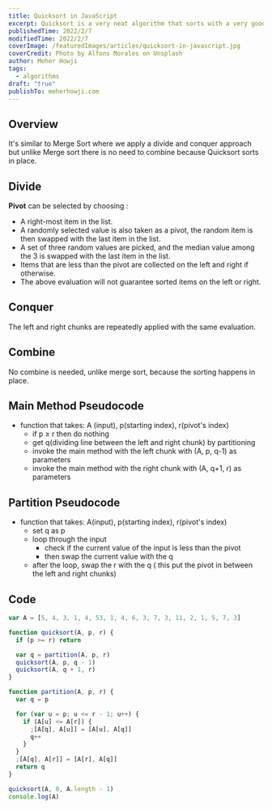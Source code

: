 ```yaml
---
title: Quicksort in JavaScript
excerpt: Quicksort is a very neat algorithm that sorts with a very good runtime.
publishedTime: 2022/2/7
modifiedTime: 2022/2/7
coverImage: /featuredImages/articles/quicksort-in-javascript.jpg
coverCredit: Photo by Alfons Morales on Unsplash
author: Meher Howji
tags:
  - algorithms
draft: "true"
publishTo: meherhowji.com
---
```


## Overview

It's similar to Merge Sort where we apply a divide and conquer approach but unlike Merge sort there is
no need to combine because Quicksort sorts in place.

## Divide

**Pivot** can be selected by choosing :

- A right-most item in the list.
- A randomly selected value is also taken as a pivot, the random item is then swapped with the last
  item in the list.
- A set of three random values are picked, and the median value among the 3 is swapped with the last
  item in the list.
- Items that are less than the pivot are collected on the left and right if otherwise.
- The above evaluation will not guarantee sorted items on the left or right.

## Conquer

The left and right chunks are repeatedly applied with the same evaluation.

## Combine

No combine is needed, unlike merge sort, because the sorting happens in place.

## Main Method Pseudocode

- function that takes: A (input), p(starting index), r(pivot's index)
  - if p ≥ r then do nothing
  - get q(dividing line between the left and right chunk) by partitioning
  - invoke the main method with the left chunk with (A, p, q-1) as parameters
  - invoke the main method with the right chunk with (A, q+1, r) as parameters

## Partition Pseudocode

- function that takes: A(input), p(starting index), r(pivot's index)
  - set q as p
  - loop through the input
    - check if the current value of the input is less than the pivot
    - then swap the current value with the q
  - after the loop, swap the r with the q ( this put the pivot in between the left and right chunks)

## Code

```js
var A = [5, 4, 3, 1, 4, 53, 1, 4, 6, 3, 7, 3, 11, 2, 1, 5, 7, 3]

function quicksort(A, p, r) {
  if (p >= r) return

  var q = partition(A, p, r)
  quicksort(A, p, q - 1)
  quicksort(A, q + 1, r)
}

function partition(A, p, r) {
  var q = p

  for (var u = p; u <= r - 1; u++) {
    if (A[u] <= A[r]) {
      ;[A[q], A[u]] = [A[u], A[q]]
      q++
    }
  }
  ;[A[q], A[r]] = [A[r], A[q]]
  return q
}

quicksort(A, 0, A.length - 1)
console.log(A)
```
